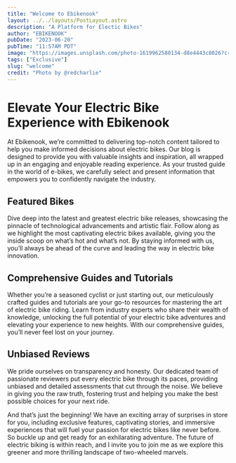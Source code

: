 ```yaml
---
title: "Welcome to Ebikenook"
layout: ../../layouts/PostLayout.astro
description: "A Platform for Electic Bikes"
author: "EBIKENOOK"
pubDate: "2023-06-20"
pubTime: "11:57AM PDT"
image: "https://images.unsplash.com/photo-1619962580134-d8e4443c8026?crop=entropy&cs=tinysrgb&fit=max&fm=jpg&ixid=MnwxfDB8MXxyYW5kb218MHx8fHx8fHx8MTY5MDI2ODk1Ng&ixlib=rb-4.0.3&q=80&utm_campaign=api-credit&utm_medium=referral&utm_source=unsplash_source&w=1080"
tags: ["Exclusive"]
slug: "welcome"
credit: "Photo by @redcharlie"
---
```


# Elevate Your Electric Bike Experience with Ebikenook

At Ebikenook, we’re committed to delivering top-notch content tailored to help you make informed decisions about electric bikes. Our blog is designed to provide you with valuable insights and inspiration, all wrapped up in an engaging and enjoyable reading experience. As your trusted guide in the world of e-bikes, we carefully select and present information that empowers you to confidently navigate the industry.

## Featured Bikes

Dive deep into the latest and greatest electric bike releases, showcasing the pinnacle of technological advancements and artistic flair. Follow along as we highlight the most captivating electric bikes available, giving you the inside scoop on what’s hot and what’s not. By staying informed with us, you’ll always be ahead of the curve and leading the way in electric bike innovation.

## Comprehensive Guides and Tutorials

Whether you’re a seasoned cyclist or just starting out, our meticulously crafted guides and tutorials are your go-to resources for mastering the art of electric bike riding. Learn from industry experts who share their wealth of knowledge, unlocking the full potential of your electric bike adventures and elevating your experience to new heights. With our comprehensive guides, you’ll never feel lost on your journey.

## Unbiased Reviews

We pride ourselves on transparency and honesty. Our dedicated team of passionate reviewers put every electric bike through its paces, providing unbiased and detailed assessments that cut through the noise. We believe in giving you the raw truth, fostering trust and helping you make the best possible choices for your next ride.

And that’s just the beginning! We have an exciting array of surprises in store for you, including exclusive features, captivating stories, and immersive experiences that will fuel your passion for electric bikes like never before. So buckle up and get ready for an exhilarating adventure. The future of electric biking is within reach, and I invite you to join me as we explore this greener and more thrilling landscape of two-wheeled marvels.

